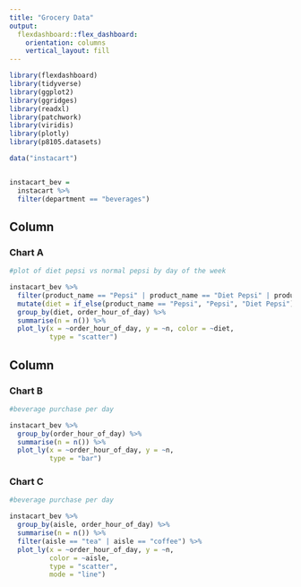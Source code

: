 ```yaml
---
title: "Grocery Data"
output: 
  flexdashboard::flex_dashboard:
    orientation: columns
    vertical_layout: fill
---
```


```r
library(flexdashboard)
library(tidyverse)
library(ggplot2)
library(ggridges)
library(readxl)
library(patchwork)
library(viridis)
library(plotly)
library(p8105.datasets)

data("instacart")


instacart_bev =
  instacart %>%
  filter(department == "beverages")
```


Column {data-width=650}
-----------------------------------------------------------------------

### Chart A

```r
#plot of diet pepsi vs normal pepsi by day of the week

instacart_bev %>%
  filter(product_name == "Pepsi" | product_name == "Diet Pepsi" | product_name == "Diet Pepsi Wild Cherry" | product_name == "Diet Pepsi Slim Cans" | product_name == "Diet Pepsi Soda" | product_name == "Diet Pepsi Pack") %>%
  mutate(diet = if_else(product_name == "Pepsi", "Pepsi", "Diet Pepsi")) %>%
  group_by(diet, order_hour_of_day) %>%
  summarise(n = n()) %>%
  plot_ly(x = ~order_hour_of_day, y = ~n, color = ~diet, 
          type = "scatter")


```

Column {data-width=350}
-----------------------------------------------------------------------

### Chart B

```r
#beverage purchase per day

instacart_bev %>%
  group_by(order_hour_of_day) %>%
  summarise(n = n()) %>%
  plot_ly(x = ~order_hour_of_day, y = ~n,
          type = "bar") 

```

### Chart C

```r
#beverage purchase per day

instacart_bev %>%
  group_by(aisle, order_hour_of_day) %>%
  summarise(n = n()) %>%
  filter(aisle == "tea" | aisle == "coffee") %>%
  plot_ly(x = ~order_hour_of_day, y = ~n,
          color = ~aisle,
          type = "scatter", 
          mode = "line") 

```


